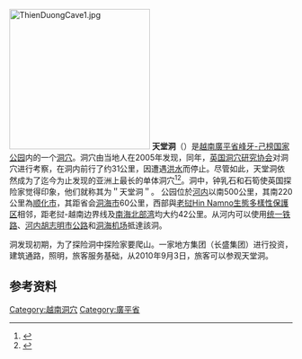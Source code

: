 [[File:ThienDuongCave1.jpg|250px]]
'''天堂洞'''（{{Vie|v=Hang Thiên Đường|hn=𥧎天堂}}）是[[越南|越南]][[廣平省|廣平省]][[峰牙-己榜国家公园|峰牙-己榜国家公园]]内的一个[[洞穴|洞穴]]。洞穴由当地人在2005年发现，同年，[[英国洞穴研究协会|英国洞穴研究协会]]对洞穴进行考察，在洞内前行了约31公里，因遭遇[[洪水|洪水]]而停止。尽管如此，天堂洞依然成为了迄今为止发现的亚洲上最长的单体洞穴<ref>{{citeweb|url=http://businessinsides.com/thien-duong-cave-magical-mystery-tour.html|title=Thien Duong Cave – Magical mystery tour|publisher=Businessinsides|access-date=2011-07-06|archive-date=2017-08-11|archive-url=https://web.archive.org/web/20170811183131/http://businessinsides.com/thien-duong-cave-magical-mystery-tour.html|dead-url=no}}</ref><ref>{{citeweb |url=http://en.www.info.vn/explore-vietnam/travel-news/4402-paradise-cave-found-to-be-31km-long-says-british-explorer-.html |title=Paradise Cave found to be 31km long, says British explorer |publisher=info.vn |deadurl=yes |archiveurl=https://web.archive.org/web/20110804072326/http://en.www.info.vn/explore-vietnam/travel-news/4402-paradise-cave-found-to-be-31km-long-says-british-explorer-.html |archivedate=2011-08-04 |access-date=2011-07-06 }}</ref>。洞中，钟乳石和石筍使英国探险家觉得印象，他们就称其为＂天堂洞＂。
公园位於[[河内|河内]]以南500公里，其南220公里為[[顺化市|顺化市]]，其距省会[[洞海市|洞海市]]60公里，西部與[[老挝|老挝]][[Hin_Namno生態多樣性保護区|Hin Namno生態多樣性保護区]]相邻，距老挝-越南边界线及[[南海|南海]][[北部湾|北部湾]]均大约42公里。从河内可以使用[[越南南北铁路|统一铁路]]、[[国路1A_(越南)|河内胡志明市公路]]和[[洞海机场|洞海机场]]抵達該洞。

洞发现初期，为了探险洞中探险家要爬山。一家地方集团（长盛集团）进行投资，建筑通路，照明，旅客服务基础，从2010年9月3日，旅客可以参观天堂洞。

== 参考资料 ==
{{reflist}}

[[Category:越南洞穴|Category:越南洞穴]]
[[Category:廣平省|Category:廣平省]]